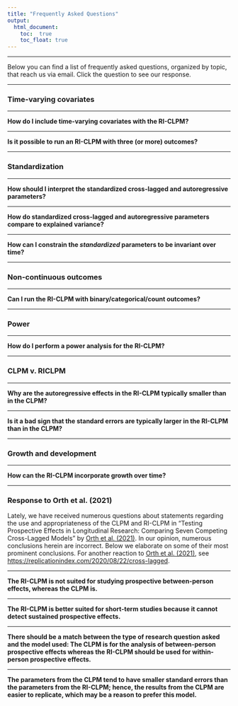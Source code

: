 ```yaml
---
title: "Frequently Asked Questions"
output: 
  html_document:
    toc:  true
    toc_float: true
---
```


<script>
function showHide(element) {
    var x = document.getElementById(element);
    if (x.style.display === "none") {
        x.style.display = "block";
    } else {
        x.style.display = "none";
    }
}
</script>

---

Below you can find a list of frequently asked questions, organized by topic, that reach us via email. Click the question to see our response.

---

### Time-varying covariates

---

<div onclick="showHide('faq1')" style="cursor: pointer; font-weight:bold">How do I include time-varying covariates with the RI-CLPM?</div>

<div id="faq1" style="display:none">
Time-varying covariates (TVC; $Z$) can be included like “regular” X and Y outcomes in the RI-CLPM; hence, rather than a bivariate RI-CLPM you would specify a tri- or more-variate RI-CLPM. As such, you decompose the TVCs in within-components (e.g. $wz1$, $wz2$, etc.) and a between-component (the random intercept; e.g. $RI_{z}$) and model these components separately. However, if you want to control for many TVC's, this can quickly become an unwieldly model, so researchers should think carefully about which TVC's they want to control for. </div>

---

<div onclick="showHide('faq3')" style="cursor: pointer; font-weight:bold">Is it possible to run an RI-CLPM with three (or more) outcomes?</div>
 
<div id="faq3" style="display:none">
Yes, it is statistically possible to run a “trivariate” RI-CLPM and empirical researchers have done so, see for example [Van Lissa, Keizer, Van Lier, Meeus, and Branje (2019)](https://doi.org/10.1037/dev0000612), [Flouri, Papachristou, Midouhas, Ploubidis, Lewis, and Joshi (2019)](http://dx.doi.org/10.1016/j.eurpsy.2018.12.005), and [Hygen, Belsky, Stenseng, Steinsbekk, Wichstrom, and Skalicka (2022)](https://doi.org/10.1016/j.chb.2022.107252). We don’t provide model code here for this mode, but extension to a trivariate RI-CLPM should be relatively straight forwards. That is, all variables should be decomponsed into between- (random intercepts) and within-components, and relevant lagged effects, as well as (residual) variances and covariances, should be included in the model.</div>

---

### Standardization

---

<div onclick="showHide('faq4')" style="cursor: pointer; font-weight:bold">How should I interpret the standardized cross-lagged and autoregressive parameters?</div>
 
<div id="faq4" style="display:none">
In the RI-CLPM, the standardized effects are reflective/representative of how much within-person variance in $y_{t}$ is *uniquely* explained (i.e., not also explained by other predictors) by the predictor $x_{t-1}$. Please note that this does not imply that one can make a one-on-one comparison with the percentage of explained variance. However, the standardized effects can be used to compare which effect is relatively stronger [(Schuurman, Ferrer, Boer-Sonnenschein, & Hamaker, 2016)](https://doi.org/10.1037/met0000062). </div>

---

<div onclick="showHide('faq5')" style="cursor: pointer; font-weight:bold">How do standardized cross-lagged and autoregressive parameters compare to explained variance?</div>
 
<div id="faq5" style="display:none">
The standardized lagged parameters are not equal to the (squared) semipartial correlation. Only under special circumstances, a standardized regression coefficient is equal to the pairwise correlation between the outcome and predictor, and the square of the standardized regression coefficient would then be the explained variance ($R^{2}$). This only applies in the case of (a) a simple regression, where there is only one predictor in the model, or (b) a multiple regression where the predictors are independent of each other. In the RI-CLPM, however, the multiple predictors are not independent of each other, and therefore the standardized regression coefficients are not equal to the pairwise correlation, (semi)partial correlation, or the unique explained variance. 

However, the standardized coefficient is closely related to the semipartial correlation, as demonstrated in footnote 3 of [Schuurman, Ferrer, Boer-Sonnenschein, and Hamaker (2016)](https://doi.org/10.1037/met0000062). The standardized coefficient is expressed in terms of pairwise correlations in the first equation there, and the semipartial correlation expressed in terms of pairwise correlations in the second equation. They are very similar, but there is a subtle difference in the denominator.
 
So, the semipartial correlation and standardized coefficient are not equal, but we can see that if the semipartical correlation for one predictor is larger than for another predictor, this will also be the case for the standardized coefficients of these predictors. The square of the semi-partial correlation is the *unique* explained variance, so we also know that the predictor with the largest standardized coefficient, will also have the largest *unique* explained variance. 

*Answer by [dr. Noémi Schuurman](https://www.uu.nl/staff/NKSchuurman).*</div>

---

<div onclick="showHide('faq7')" style="cursor: pointer; font-weight:bold">How can I constrain the *standardized* parameters to be invariant over time?</div>
 
<div id="faq7" style="display:none">
While the lagged parameters can be constrained to be invariant over time, this does not imply that the standardized parameters will be invariant over time as well. The reason for this is that a standardized parameter is a function of the unstandardized parameter, and of the standard deviations of the predictor and the outcome variable, $\beta_{standardized} = \frac{SD(x)}{SD(y)}\beta$. Since the variances of the within-components *themselves* are not constrained to be invariant over time, the standard deviations of the predictor and the outcome variable for the lagged effects can vary over time. Therefore, the standardized lagged effects can vary even while the unstandardized lagged effects are constrained to be equal over time.

To make the standardized lagged parameters time invariant, the within-person components need to have a variance of 1 at every occasion. In that case, the lagged parameters are already the standardized lagged parameters, and it becomes
possible to impose time-constraints on them. At the first wave, the variances of the within-components can be set directly as these variables are exogenous. However, for $t > 1$, the variances of the within-components are functions of
the lagged parameters, and the covariance between the lagged predictors. Specifically, using [the path tracing rules](https://doi.org/10.1214/aoms/1177732676) and assuming the variance of lagged within-component is in fact 1, the variance of $wx_{it}$ can be expressed as $$Var[wx_{it}] = \alpha^{2}_{t} + \gamma^{2}_{t} + 2 \alpha_{t} \gamma_{t} Cov[wx_{i,t-1}, wy_{i,t-1}] + Var[u_{it}]$$ where $\alpha_{t}$ is the autoregressive effect of $wx$, $\gamma{t}$ is the cross-lagged effect from $wy_{i,t-1}$ to $wx_{it}$, and $u_{Xit}$ is the residual of $wx$. So, the variance of $wx_{it}$ itself can be set to 1 by imposing a constrain on the residual variance $Var[u_{it}]$, that is $$Var[u_{it}] = 1 - (\alpha^{2}_{t} + \gamma^{2}_{t} + 2 \alpha_{t} \gamma_{t} Cov[wx_{i,t-1}, wy_{i,t-1}])$$. 

The final quantity that we need to compute is the covariance (here also the correlation) between the two lagged within-components,  $Cov[wx_{i,t-1}, wy_{i,t-1}]$. At wave 1, this is simply a model parameter (i.e., the covariance between the within-components can be estimated directly). For $t > 1$, this covariance is a function of the lagged coefficients, the variances of the lagged within-components, and the covariance between the residuals at the preceding occasion. Again, using [the path tracing rules](https://doi.org/10.1214/aoms/1177732676) and assuming the variances of lagged within-components are in fact 1, it can be expressed as $$Cov[wx_{it}, wy_{it}] = \alpha_{t} \gamma_{t} + \beta_{t} \delta_{t} + \alpha_{t} \delta_{t} Cov[wx_{i,t-1}, wy_{i,t-1}] + \beta_{t} \gamma_{t} Cov[wx_{i,t-1}, wy_{i,t-1}] + Cov[u_{Xit}, u_{Yit}]$$ where $\delta_{t}$ is the autoregressive effect of $wy$, $\beta_{t}$ is the cross-lagged effect from $wx_{i,t-1}$ to $wy_{it}$, and $u_{Yit}$ is the residual of $wy$. 

To impose such constraints in Mplus or `lavaan`, we thus first need to compute the covariance (i.e., correlation) between the within-components at each occasion. Then, these can be used to constrain the residual variances of the within-components in such a way that the variances of the within-person components equal 1. Syntax has been added to this website to specify this model in [Mplus](https://jeroendmulder.github.io/RI-CLPM/mplus.html#The_RI-CLPM) and [lavaan](https://jeroendmulder.github.io/RI-CLPM/lavaan.html#The_RI-CLPM). Note that in this model, the factor loadings that link the observed variables to the within-components are not fixed to 1 as is usually done, but they are estimated freely. 

*Answer by [prof. dr. Ellen L. Hamaker](https://www.uu.nl/staff/ELHamaker).*</div>

---

### Non-continuous outcomes

---

<div onclick="showHide('faq2')" style="cursor: pointer; font-weight:bold">Can I run the RI-CLPM with binary/categorical/count outcomes? </div>
 
<div id="faq2" style="display:none">
With Mplus version 8.7 and later, it is possible to estimate the RI-CLPM for binary and ordinal variables as well ([Asparouhov and Muthén, 2021](http://statmodel.com/download/Asparouhov_Muthen_2021a.pdf)). Compared to the RI-CLPM for continuous variables, there are two important differences: 

- A Bayesian estimator or WLSMV estimator (with theta parametrization) is needed. This can be specified by specifying either `ESTIMATOR = BAYES;` or `ESTIMATOR = WLSMV;` in the `ANALYSIS` command, as well as `PARAM = THETA;` for the WLSMV estimator. 
- The variances and residual variances of the within-components are fixed to 1, as is standard when using the probit-model in Mplus for categorical data analysis. These can be freely estimated in principle, but generally require larger sample sizes, and are prone to empirical non-identification. Several strategies for (partly) freeing up these variances are discussed in [Asparouhov and Muthén (2021)](http://statmodel.com/download/Asparouhov_Muthen_2021a.pdf). 

The interested reader is referred to [Asparouhov and Muthén (2021)](http://statmodel.com/download/Asparouhov_Muthen_2021a.pdf) for more details.</div>

--- 

### Power

---

<div onclick="showHide('faq8')" style="cursor: pointer; font-weight:bold">How do I perform a power analysis for the RI-CLPM?</div>

<div id="faq8" style="display:none">`powRICLPM` is an R-package that performs a power analysis for the RI-CLPM in a simple and user-friendly way. It implements the strategy as proposed by [Mulder (2022)](https://doi.org/10.1080/10705511.2022.2122467), and includes various extensions such as the inclusion of measurement error (leading to the stable trait autoregressive trait state model by [Kenny and Zautra, 2001](https://doi.org/10.1037/10409-008)), and multiple constraints over time. `powRICLPM` is available from the Comprehensive R Archive Network (CRAN). More information can be found at [https://jeroendmulder.github.io/powRICLPM/](https://jeroendmulder.github.io/powRICLPM/).</div>

---

### CLPM v. RICLPM

---

<div onclick="showHide('faq9')" style="cursor: pointer; font-weight:bold">Why are the autoregressive effects in the RI-CLPM typically smaller than in the CLPM?</div>

<div id="faq9" style="display:none">The autoregressive effects in the CLPM and the RI-CLPM capture two distinct phenomena. In the traditional CLPM, the autoregressive effects capture both within- and between-unit effects, and it can be interpreted as rank-order stability. In the RI-CLPM, the stable, between-person variance is separated from the within-person variance such that the autoregressive effects only capture within-person carry-over. In other words, in the RI-CLPM the autoregressive effects are typically smaller because the stable, trait-like stability is not captured anymore by the autoregressive effects (as in the CLPM), but by the random intercepts.</div>

---

<div onclick="showHide('faq10')" style="cursor: pointer; font-weight:bold">Is it a bad sign that the standard errors are typically larger in the RI-CLPM than in the CLPM?</div>

<div id="faq10" style="display:none">No, this is to be expected because the RI-CLPM is a more complex model than the CLPM. Therefore, the point estimates are less certain, but this does not imply that the estimates are biased and the model does not give us any insight in the underlying mechanism under study. In contrast, the RI-CLPM is likely less biased than results from the CLPM because the RI-CLM accounts for stable, unobserved factors that create lasting between-person differences, which can create spurious empirical relationships between the constructs under investigation when not properly accounted for.</div>

---

### Growth and development

---

<div onclick="showHide('faq15')" style="cursor: pointer; font-weight:bold">How can the RI-CLPM incorporate growth over time?</div>

<div id="faq15" style="display:none">The RI-CLPM estimates grand means at each time point. If these are constrained to be time-invariant, this would imply that on average there is no change. However, if these constraints cannot be imposed on the model, this means that on average there is some kind of change (e.g., growth, decline, U-shape, sudden jump between two waves, etc.). In this case, the model implies that **every person** is modeled to have the exact same underlying trend over time, but at a constant deviation from the average trend (as captured by the random intercept factor). Hence, instead of talking about constant means over time, one would have to talk about constant deviations from an average trend.

In the latent growth curve model (LGCM) and its extension, the latent curve model with structured residuals (LCM-SR), it is assumed that individual have the same kind of trend (e.g., a linear or quadratic trend), but there can be individual differences in the parameters of this trend; as a result, the differences between individuals change over time (i.e., they may increase or decrease). When the variance of the slope components (i.e., the slope factor of both $X$ and $Y$ in the bivariate case) is fixed to zero, the LGCM and LCS-SR become special cases of the RI-CLPM; if the grand means in the RI-CLPM are fixed to be invariant over time, then this is a special case of the LCM-SR [(Usami, Kou, & Hamaker, 2019)](https://psycnet.apa.org/fulltext/2019-21491-001.html).</div>

---

### Response to Orth et al. (2021)

Lately, we have received numerous questions about statements regarding the use and appropriateness of the CLPM and RI-CLPM in "Testing Prospective Effects in Longitudinal Research: Comparing Seven Competing Cross-Lagged Models" by [Orth et al. (2021)](http://dx.doi.org/10.1037/pspp0000358). In our opinion, numerous conclusions herein are incorrect. Below we elaborate on some of their most prominent conclusions. For another reaction to [Orth et al. (2021)](http://dx.doi.org/10.1037/pspp0000358), see [https://replicationindex.com/2020/08/22/cross-lagged](https://replicationindex.com/2020/08/22/cross-lagged/).

---

<div onclick="showHide('faq11')" style="cursor: pointer; font-weight:bold">The RI-CLPM is not suited for studying prospective between-person effects, whereas the CLPM is.</div>

<div id="faq11" style="display:none">
On page 1026, Orth et al. (2020) state that the RI-CLPM does not allow for the testing of prospective between-person effects because "(...) *the random intercept factors provide information only about correlational associations between the constructs* (...)*, but not about time-lagged (i.e, longitudinal) and directional between-person effects.*" It is true that the RI-CLPM separates stable, between-person differences from temporal, within-person fluctuations. Only the latter allow one to look at prospective effects over time, while the stable between-person differences have no particular time-order.

The reasoning that Orth et al. seem to follow is this: If one is interested in trait-changes, we should not separate the stable trait components from the temporary fluctuations, as the first does not allow for the study of prospective effects and are not of interest because they are entirely stable, while the latter only contain state-like fluctuations that are less interesting to researchers who want to study in trait-changes. Orth et al. seem to consider both components separately not to be of interest, but nevertheless argue that a blend of both components is of key interest. We disagree with this reasoning.

Researchers who want to use prospective effects to study certain psychological processes, should make sure that their measurements are obtained at the time scale at which they believe the process of interest operates. If the trait-changes of interest are assumed to take place from one year to the next, then measuring yearly over several years should capture the fluctuations of interest within persons over the time span covered by the study. If trait-changes are assumed to take place at a less fine time scale, such as from decade to decade, this implies researchers should obtain data measured once per decade, for several decades. 

Even if the stable, between-person differences are not of interest, these nevertheless need to be separated from the within-person fluctuations. The stable mean differences between persons are often referred to as trait differences, but may also be conceptualized as resulting from stable confounders, such as stable genetic and environmental factors that affect our measurements.   

In sum, the focus should be on how the constructs are measured, specifically at what time scale they are measured. By definition, the random intercepts in the RI-CLPM capture variance that is stable over the duration of the study, which is why—from a data analytical perspective—these are referred to as traits. What remains is variance within persons over time, which is why—again from a data analytical perspective—this is referred to as state-like. These trait-like between-person differences and state-like, within-person fluctuations need not coincide perfectly with the trait-state distinction made by substantive researchers. Nevertheless, it is essential to separate these two sources, regardless of what they are called.</div>

---

<div onclick="showHide('faq12')" style="cursor: pointer; font-weight:bold">The RI-CLPM is better suited for short-term studies because it cannot detect sustained prospective effects.</div>

<div id="faq12" style="display:none">The characterization of the lagged effects as short- or long-term depends on the time scale at which the measurements are made. When using annual data, lagged effects capture the fluctuation from year to year; when dealing with data that were obtained every decade, the within-person fluctuations will concern the changes from decade to decade. It is all relative to how the data were measured, and even when we are focusing on trait changes by measuring people once every 10 years, for say 40 years, there will still be stable between-person differences between individuals that need to be controlled for.

Hence, the need to decompose the observations into a stable between-person component and temporal within-person components is independent of the time scale at which measurements were obtained.</div> 

---

<div onclick="showHide('faq13')" style="cursor: pointer; font-weight:bold">There should be a match between the type of research question asked and the model used: The CLPM is for the analysis of between-person prospective effects whereas the RI-CLPM should be used for within-person prospective effects.</div>

<div id="faq13" style="display:none">We agree with the authors in so far that there should be a match between the research question and the statistical model used. However, the critical distinction here is not whether one is interested in within-person or between-person prospective effects (as argued above, the RI-CLPM can capture trait-changes depending on the time scale at which measurements are gathered). Rather, we should distinguish between descriptive, predictive, and causal research questions (cf., [Hamaker, Mulder, and Van IJzendoorn, 2020](https://doi.org/10.1016/j.dcn.2020.100867)). The CLPM is suitable for predictive research questions: e.g., "Who is at risk for heightened $X$?" and "Who should get an intervention to reduce $Y$?". However, for answering causal research questions, other models should be used, because the CLPM does not control for stable, between-person difference. This is problematic as failing to properly account for such confounding effects can lead to finding spurious lagged effects, a failure to find true relationships, or more generally, biased estimates ([Hamaker, Kuiper, & Grasman, 2015](https://doi.org/10.1037/a0038889)).</div>

---

<div onclick="showHide('faq14')" style="cursor: pointer; font-weight:bold">The parameters from the CLPM tend to have smaller standard errors than the parameters from the RI-CLPM; hence, the results from the CLPM are easier to replicate, which may be a reason to prefer this model.</div>

<div id="faq14" style="display:none">
On page 1028, Orth et al. state that "For the CLPM, the structural coefficients were much more consistent compared to the RI-CLPM, both across and within samples, which is important with regard to replicability of research findings (Asendorf et al., 2013). Even if theoretical consideration have priority over replicability in model selection, replicability of estimates is---other things being equal---an important criterion of the quality of statistical models."

When the goal is prediction, this may indeed be an important consideration. However, when the goal is to gain insight in the underlying mechanism, we should not prefer a model simply based on its ability to replicate results: Replicating biased results is only giving us false confidence in erroneous conclusions. 

Instead, we should consider which model seems more reasonable (e.g., do we believe there may be unobserved, stable confounding that plays a role in our measurements?), and which model provides a better description of the data (e.g., comparing competing models through the use of the chi-square difference test, or information criteria).

The larger standard errors associated with the RI-CLPM imply that if we want to have the higher precision and/or increase replicability, we need to obtain data from larger samples and/or at more waves.</div> 
